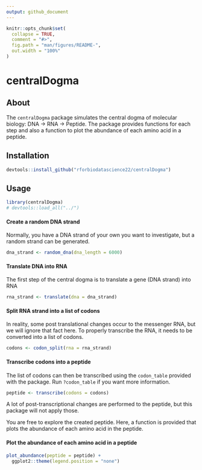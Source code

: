 ```yaml
---
output: github_document
---
```


<!-- README.md is generated from README.Rmd. Please edit that file -->

```r
knitr::opts_chunk$set(
  collapse = TRUE,
  comment = "#>",
  fig.path = "man/figures/README-",
  out.width = "100%"
)
```

# centralDogma

<!-- badges: start -->
<!-- badges: end -->

## About

The `centralDogma` package simulates the central dogma of molecular biology: DNA -> RNA -> Peptide.
The package provides functions for each step and also a function to plot the abundance of each amino acid in a peptide.

## Installation

```r
devtools::install_github("rforbiodatascience22/centralDogma")
```

## Usage

```r
library(centralDogma)
# devtools::load_all("../")
```

#### Create a random DNA strand

Normally, you have a DNA strand of your own you want to investigate, but a random strand can be generated.
```r
dna_strand <- random_dna(dna_length = 6000)
```

#### Translate DNA into RNA

The first step of the central dogma is to translate a gene (DNA strand) into RNA
```r
rna_strand <- translate(dna = dna_strand)
```

#### Split RNA strand into a list of codons

In reality, some post translational changes occur to the messenger RNA, but we will ignore that fact here.
To properly transcribe the RNA, it needs to be converted into a list of codons.
```r
codons <- codon_split(rna = rna_strand)
```

#### Transcribe codons into a peptide

The list of codons can then be transcribed using the `codon_table` provided with the package.
Run `?codon_table` if you want more information.
```r
peptide <- transcribe(codons = codons)
```

A lot of post-transcriptional changes are performed to the peptide, but this package will not apply those.

You are free to explore the created peptide. Here, a function is provided that plots the abundance of each amino acid in the peptide.

#### Plot the abundance of each amino acid in a peptide


```r
plot_abundance(peptide = peptide) +
  ggplot2::theme(legend.position = "none")
```


